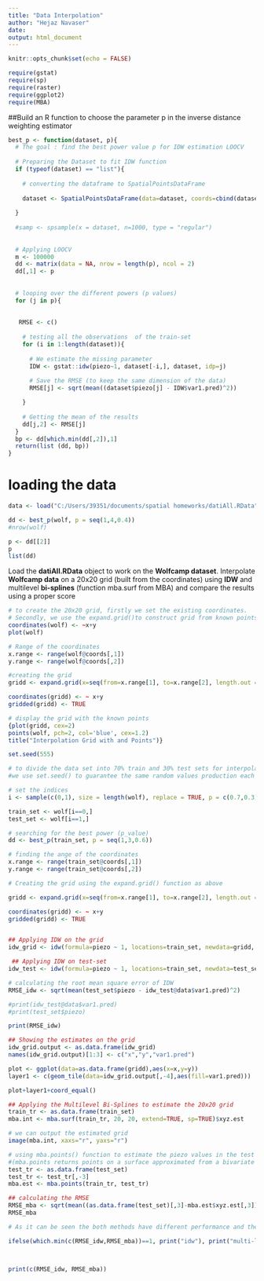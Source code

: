 ```yaml
---
title: "Data Interpolation"
author: "Hejaz Navaser"
date: 
output: html_document
---
```


```r
knitr::opts_chunk$set(echo = FALSE)
```

```r
require(gstat)
require(sp)
require(raster)
require(ggplot2)
require(MBA)
```


##Build an R function to choose the parameter p in the inverse distance weighting estimator


```r

best_p <- function(dataset, p){
  # The goal : find the best power value p for IDW estimation LOOCV
  
  # Preparing the Dataset to fit IDW function
  if (typeof(dataset) == "list"){
  
    # converting the dataframe to SpatialPointsDataFrame
    
    dataset <- SpatialPointsDataFrame(data=dataset, coords=cbind(dataset$x, dataset$y)) 
    
  }
  
  #samp <- spsample(x = dataset, n=1000, type = "regular")
  
  
  # Applying LOOCV
  m <- 100000
  dd <- matrix(data = NA, nrow = length(p), ncol = 2)
  dd[,1] <- p
  
  
  # looping over the different powers (p values)
  for (j in p){ 
    
    
   RMSE <- c()
    
    # testing all the observations  of the train-set
    for (i in 1:length(dataset)){ 
      
      # We estimate the missing parameter
      IDW <- gstat::idw(piezo~1, dataset[-i,], dataset, idp=j) 
      
      # Save the RMSE (to keep the same dimension of the data)
      RMSE[j] <- sqrt(mean((dataset$piezo[j] - IDW$var1.pred)^2)) 

    }
    
    # Getting the mean of the results
    dd[j,2] <- RMSE[j]
  }
  bp <- dd[which.min(dd[,2]),1]
  return(list (dd, bp))
}
```

# loading the data

```r
data <- load("C:/Users/39351/documents/spatial homeworks/datiAll.RData")
```


```r
dd <- best_p(wolf, p = seq(1,4,0.4))
#nrow(wolf)
```

```r
p <- dd[[2]]
p
list(dd)

```


Load the **datiAll.RData** object to work on the **Wolfcamp dataset**. Interpolate **Wolfcamp data** on a 20x20 grid (built from the coordinates) using **IDW** and multilevel **bi-splines** (function mba.surf from MBA) and compare the results using a proper score

```r

# to create the 20x20 grid, firstly we set the existing coordinates.
# Secondly, we use the expand.grid()to construct grid from known points.
coordinates(wolf) <- ~x+y
plot(wolf)

```

```r

# Range of the coordinates 
x.range <- range(wolf@coords[,1])
y.range <- range(wolf@coords[,2])

#creating the grid
gridd <- expand.grid(x=seq(from=x.range[1], to=x.range[2], length.out = 20), y=seq(from=y.range[1], to=y.range[2], length.out = 20)) 

coordinates(gridd) <- ~ x+y
gridded(gridd) <- TRUE

# display the grid with the known points
{plot(gridd, cex=2)
points(wolf, pch=2, col='blue', cex=1.2)
title("Interpolation Grid with and Points")}

```

```r

set.seed(555)

# to divide the data set into 70% train and 30% test sets for interpolation
#we use set.seed() to guarantee the same random values production each time we run the code

# set the indices
i <- sample(c(0,1), size = length(wolf), replace = TRUE, p = c(0.7,0.3))

train_set <- wolf[i==0,]
test_set <- wolf[i==1,]

# searching for the best power (p_value)
dd <- best_p(train_set, p = seq(1,3,0.6))

# finding the ange of the coordinates 
x.range <- range(train_set@coords[,1])
y.range <- range(train_set@coords[,2])

# Creating the grid using the expand.grid() function as above

gridd <- expand.grid(x=seq(from=x.range[1], to=x.range[2], length.out = 20), y=seq(from=y.range[1], to=y.range[2], length.out = 20)) 

coordinates(gridd) <- ~ x+y
gridded(gridd) <- TRUE


## Applying IDW on the grid
idw_grid <- idw(formula=piezo ~ 1, locations=train_set, newdata=gridd, idp = p)

 ## Applying IDW on test-set 
idw_test <- idw(formula=piezo ~ 1, locations=train_set, newdata=test_set, idp = p)

```


```r
# calculating the root mean square error of IDW 
RMSE_idw <- sqrt(mean(test_set$piezo - idw_test@data$var1.pred)^2)

#print(idw_test@data$var1.pred)
#print(test_set$piezo)

print(RMSE_idw)
```

```r
## Showing the estimates on the grid
idw_grid.output <- as.data.frame(idw_grid)
names(idw_grid.output)[1:3] <- c("x","y","var1.pred")

plot <- ggplot(data=as.data.frame(gridd),aes(x=x,y=y))
layer1 <- c(geom_tile(data=idw_grid.output[,-4],aes(fill=var1.pred)))

plot+layer1+coord_equal()

```

```r
## Applying the Multilevel Bi-Splines to estimate the 20x20 grid
train_tr <- as.data.frame(train_set)
mba.int <- mba.surf(train_tr, 20, 20, extend=TRUE, sp=TRUE)$xyz.est

# we can output the estimated grid 
image(mba.int, xaxs="r", yaxs="r")
```

```r
# using mba.points() function to estimate the piezo values in the test set
#(mba.points returns points on a surface approximated from a bivariate scatter of points using multilevel B-splines)
test_tr <- as.data.frame(test_set)
test_tr <- test_tr[,-3]
mba.est <- mba.points(train_tr, test_tr)

## calculating the RMSE
RMSE_mba <- sqrt(mean((as.data.frame(test_set)[,3]-mba.est$xyz.est[,3])^2))
RMSE_mba

```

```r

# As it can be seen the both methods have different performance and the IDW method  performed more efficiently than the Multi-level Bi-Splines method. IDW has very low RMSE compared to the Multi-level Bi-Splines method.

ifelse(which.min(c(RMSE_idw,RMSE_mba))==1, print("idw"), print("multi-level bi splines"))



print(c(RMSE_idw, RMSE_mba))

```
